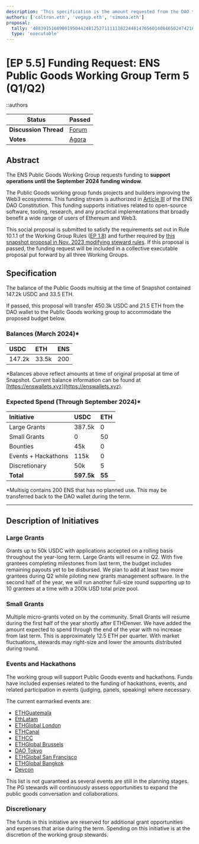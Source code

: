 ```yaml
---
description: 'This specification is the amount requested from the DAO treasury to the Public Goods Multisig to fulfill anticipated budgetary needs through September 2024.'
authors: ['coltron.eth', 'vegayp.eth', 'simona.eth']
proposal:
  tally: '48839151689001950442481252711111182244814765601408465024742109276815020082612'
  type: 'executable'
---
```


# [EP 5.5] Funding Request: ENS Public Goods Working Group Term 5 (Q1/Q2)

::authors

| **Status**            | Passed                                                                                                                     |
| --------------------- | -------------------------------------------------------------------------------------------------------------------------- |
| **Discussion Thread** | [Forum](https://discuss.ens.domains/t/ep-5-5-executable-funding-request-ens-public-goods-working-group-term-5-q1-q2/18885) |
| **Votes**             | [Agora](https://agora.ensdao.org/proposals/48839151689001950442481252711111182244814765601408465024742109276815020082612)  |

## Abstract

The ENS Public Goods Working Group requests funding to **support operations until the September 2024 funding window**.

The Public Goods working group funds projects and builders improving the Web3 ecosystems. This funding stream is authorized in [Article III](https://docs.ens.domains/dao/constitution#iii-income-funds-ens-and-other-public-goods) of the ENS DAO Constitution. This funding supports initiatives related to open-source software, tooling, research, and any practical implementations that broadly benefit a wide range of users of Ethereum and Web3.

This social proposal is submitted to satisfy the requirements set out in Rule 10.1.1 of the Working Group Rules ([EP 1.8](https://docs.ens.domains/v/governance/governance-proposals/term-1/ep12-working-group-rules)) and further required by [this snapshot proposal in Nov. 2023 modifying steward rules](https://snapshot.org/#/ens.eth/proposal/0x26a5c8dec547837495707e70446d1e7cd874a91f75753c602998f6e70083a266). If this proposal is passed, the funding request will be included in a collective executable proposal put forward by all three Working Groups.

## Specification

The balance of the Public Goods multisig at the time of Snapshot contained 147.2k USDC and 33.5 ETH.

If passed, this proposal will transfer 450.3k USDC and 21.5 ETH from the DAO wallet to the Public Goods working group to accommodate the proposed budget below.

### Balances (March 2024)\*

| **USDC** | **ETH** | **ENS** |
| :------- | :------ | :------ |
| 147.2k   | 33.5k   | 200     |

\*Balances above reflect amounts at time of original proposal at time of Snapshot. Current balance information can be found at [https://enswallets.xyz](https://enswallets.xyz).

### Expected Spend (Through September 2024)\*

| **Initiative**      | **USDC**   | **ETH** |
| :------------------ | :--------- | :------ |
| Large Grants        | 387.5k     | 0       |
| Small Grants        | 0          | 50      |
| Bounties            | 45k        | 0       |
| Events + Hackathons | 115k       | 0       |
| Discretionary       | 50k        | 5       |
| **Total**           | **597.5k** | **55**  |

\*Multisig contains 200 ENS that has no planned use. This may be transferred back to the DAO wallet during the term.

---

## Description of Initiatives

### Large Grants

Grants up to 50k USDC with applications accepted on a rolling basis throughout the year-long term. Large Grants will resume in Q2. With five grantees completing milestones from last term, the budget includes remaining payouts yet to be disbursed. We plan to add at least two more grantees during Q2 while piloting new grants management software. In the second half of the year, we will run another full-size round supporting up to 10 grantees at a time with a 200k USD total prize pool.

### Small Grants

Multiple micro-grants voted on by the community. Small Grants will resume during the first half of the year shortly after ETHDenver. We have added the amount expected to spend through the end of the year with no increase from last term. This is approximately 12.5 ETH per quarter. With market fluctuations, stewards may right-size and lower the amounts distributed during round.

### Events and Hackathons

The working group will support Public Goods events and hackathons. Funds have included expenses related to the funding of hackathons, events, and related participation in events (judging, panels, speaking) where necessary.

The current earmarked events are:

- [ETHGuatemala](https://ethereum.gt/)
- [EthLatam](https://ethlatam.org/)
- [ETHGlobal London](https://ethglobal.com/events/london2024)
- [ETHCanal](https://www.ethcanal.xyz/)
- [ETHCC](https://ethcc.io/)
- [ETHGlobal Brussels](https://ethglobal.com/events/brussels)
- [DAO Tokyo](https://dao-tokyo.xyz/)
- [ETHGlobal San Francisco](https://ethglobal.com/events/sanfrancisco2024)
- [ETHGlobal Bangkok](https://ethglobal.com/events/bangkok)
- [Devcon](https://devcon.org/en/)

This list is not guaranteed as several events are still in the planning stages. The PG stewards will continuously assess opportunities to expand the public goods conversation and collaborations.

### Discretionary

The funds in this initiative are reserved for additional grant opportunities and expenses that arise during the term. Spending on this initiative is at the discretion of the working group stewards.

